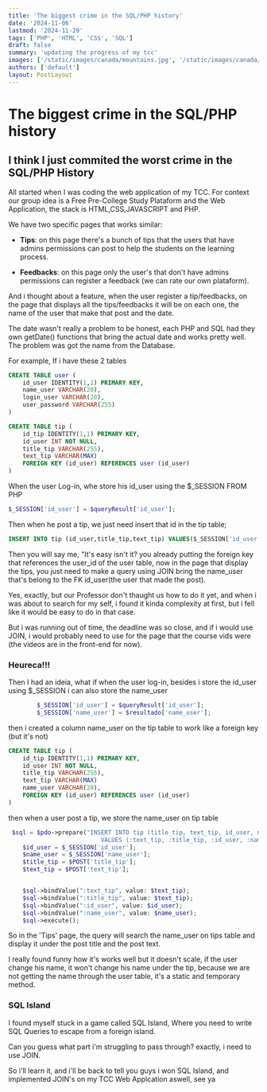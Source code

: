 ```yaml
---
title: 'The biggest crime in the SQL/PHP history'
date: '2024-11-06'
lastmod: '2024-11-29'
tags: ['PHP', 'HTML', 'CSS', 'SQL']
draft: false
summary: 'updating the progress of my tcc'
images: ['/static/images/canada/mountains.jpg', '/static/images/canada/toronto.jpg']
authors: ['default']
layout: PostLayout
---
```


# The biggest crime in the SQL/PHP history

## I think I just commited the worst crime in the SQL/PHP History

All started when I was coding the web application of my TCC.
For context our group idea is a Free Pre-College Study Plataform and the Web Application, the stack is HTML,CSS,JAVASCRIPT and PHP.

We have two specific pages that works similar:
- **Tips**: on this page there's a bunch of tips that the users that have admins permissions can post to help the students on the learning process.

- **Feedbacks**: on this page only the user's that don't have admins permissions can register a feedback (we can rate our own plataform).

And i thought about a feature, when the user register a tip/feedbacks, on the page that displays all the tips/feedbacks it will be on each one,
 the name of the user that make that post and the date.

The date wasn't really a problem to be honest, each PHP and SQL had they own getDate() functions that bring the actual date and works pretty well.
The problem was got the name from the Database.

For example, If i have these 2 tables

```sql
CREATE TABLE user (
    id_user IDENTITY(1,1) PRIMARY KEY,
    name_user VARCHAR(20),
    login_user VARCHAR(20),
    user_password VARCHAR(255)
)

CREATE TABLE tip (
    id_tip IDENTITY(1,1) PRIMARY KEY,
    id_user INT NOT NULL,
    title_tip VARCHAR(255),
    text_tip VARCHAR(MAX)
    FOREIGN KEY (id_user) REFERENCES user (id_user)
)
```
When the user Log-in, whe store his id_user using the $_SESSION FROM PHP

```PHP
$_SESSION['id_user'] = $queryResult['id_user'];
```
Then when he post a tip, we just need insert that id in the tip table;
 ```SQL
INSERT INTO tip (id_user,title_tip,text_tip) VALUES($_SESSION['id_user'],'how to become rich', 'won the lottery');
```

Then you will say me, "It's easy isn't it? you already putting the foreign key that references the user_id of the user table, now in the page that display the tips, you just need to make a query using JOIN bring the name_user that's belong to the FK id_user(the user that made the post).

Yes, exactly, but our Professor don't thaught us how to do it yet, and when i was about to search for my self, i found it kinda complexity at first, but i fell like it would be easy to do in that case.

But i was running out of time, the deadline was so close, and if i would use JOIN, i would probably need to use for the page that the course vids were (the videos are in the front-end for now).

### Heureca!!!
Then I had an ideia, what if when the user log-in, besides i store the id_user using $_SESSION i can also store the name_user

```php
        $_SESSION['id_user'] = $queryResult['id_user'];
        $_SESSION['name_user'] = $resultado['name_user'];
```

then i created a column name_user on the tip table to work like a foreign key (but it's not)
```sql
CREATE TABLE tip (
    id_tip IDENTITY(1,1) PRIMARY KEY,
    id_user INT NOT NULL,
    title_tip VARCHAR(255),
    text_tip VARCHAR(MAX)
    name_user VARCHAR(20),
    FOREIGN KEY (id_user) REFERENCES user (id_user)
)
``` 
then when a user post a tip, we store the name_user on tip table

```php
 $sql = $pdo->prepare("INSERT INTO tip (title_tip, text_tip, id_user, name_user) 
                          VALUES (:text_tip, :title_tip, :id_user, :name_user)");
    $id_user = $_SESSION['id_user'];
    $name_user = $_SESSION['name_user'];
    $title_tip = $POST['title_tip'];
    $text_tip = $POST['text_tip'];


    $sql->bindValue(":text_tip", value: $text_tip);
    $sql->bindValue(":title_tip", value: $text_tip);
    $sql->bindValue(":id_user", value: $id_user);
    $sql->bindValue(":name_user", value: $name_user);
    $sql->execute();
```

So in the 'Tips' page, the query will search the name_user on tips table and display it under the post title and the post text.

I really found funny how it's works well but it doesn't scale, if the user change his name, it won't change his name under the tip, because we are not getting the name through the user table, it's a static and temporary method.

### SQL Island

I found myself stuck in a game called SQL Island, Where you need to write SQL Queries to escape from a foreign island.

Can you guess what part i'm struggling to pass through? exactly, i need to use JOIN.

So i'll learn it, and i'll be back to tell you guys i won SQL Island, and implemented JOIN's on my TCC Web Applcation aswell, see ya